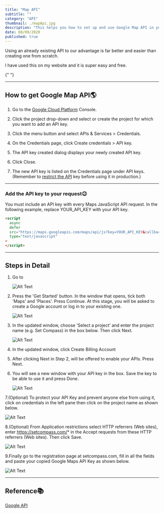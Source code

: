 ```yaml
---
title: "Map API"
subtitle: ""
category: "API"
thumbnail: ./mapApi.jpg
description: "This helps you how to set up and use Google Map API in your Projects for free."
date: 08/09/2020
published: true
---
```


<p>
  Using an already existing API to our advantage is far better and easier than
  creating one from scratch.
</p>

<p>I have used this on my website and it is super easy and free.</p>{" "}

---

## How to get Google Map API🌎

1. Go to the [Google Cloud Platform](https://console.cloud.google.com/google/maps-apis/new?project=portfolio-283012&folder=&organizationId=) Console.

2. Click the project drop-down and select or create the project for which you want to add an API key.

3. Click the menu button and select APIs & Services > Credentials.

4. On the Credentials page, click Create credentials > API key.

5. The API key created dialog displays your newly created API key.

6. Click Close.

7. The new API key is listed on the Credentials page under API keys. (Remember to [restrict the API](https://developers.google.com/maps/documentation/javascript/get-api-key#restrict_key) key before using it in production.)

---

### Add the API key to your request😉

<p>
  You must include an API key with every Maps JavaScript API request. In the
  following example, replace YOUR_API_KEY with your API key.
</p>

```html
<script
  async
  defer
  src="https://maps.googleapis.com/maps/api/js?key=YOUR_API_KEY&callback=initMap"
  type="text/javascript"
>
</script>
```

---

## Steps in Detail

1. Go to <div className="imageContainer">![Alt Text](https://dev-to-uploads.s3.amazonaws.com/i/w0dkkjh2ybzxmsn548x7.jpg)</div>

2. Press the 'Get Started' button. In the window that opens, tick both 'Maps' and 'Places'. Press Continue. At this stage, you will be asked to create a Google account or log in to your existing one. <div className="imageContainer">![Alt Text](https://dev-to-uploads.s3.amazonaws.com/i/o2xhojhme5ohddu3ahxz.jpg)</div>

3. In the updated window, choose 'Select a project' and enter the project name (e.g. Set Compass) in the box below. Then click Next. <div className="imageContainer">![Alt Text](https://dev-to-uploads.s3.amazonaws.com/i/hlp201kzxb7re69ebtgx.jpg)</div>

4. In the updated window, click Create Billing Account

5. After clicking Next in Step 2, will be offered to enable your APIs. Press Next.

6. You will see a new window with your API key in the box. Save the key to be able to use it and press Done. <div className="imageContainer">![Alt Text](https://dev-to-uploads.s3.amazonaws.com/i/hw2h9ewelc66bnq2i1ps.jpg)</div>

7.(Optional) To protect your API Key and prevent anyone else from using it, click on credentials in the left pane then click on the project name as shown below. <div className="imageContainer">![Alt Text](https://dev-to-uploads.s3.amazonaws.com/i/6iwper3hyay0784uhj5g.jpg)</div>

8.(Optional) From Application restrictions select HTTP referrers (Web sites), enter https://setcompass.com/* in the Accept requests from these HTTP referrers (Web sites). Then click Save. <div className="imageContainer">![Alt Text](https://dev-to-uploads.s3.amazonaws.com/i/zsbl34ogrk9bi4wip6ia.jpg)</div>

9.Finally go to the registration page at setcompass.com, fill in all the fields and paste your copied Google Maps API Key as shown below. <div className="imageContainer">![Alt Text](https://dev-to-uploads.s3.amazonaws.com/i/a339qnla9yk9bw57zcgz.jpg)</div>

---

## Reference📚

[Google API](https://developers.google.com/maps/documentation/javascript/get-api-key)
